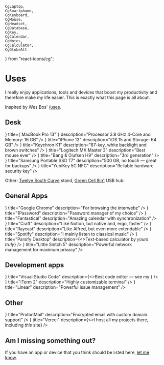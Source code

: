 	CgLaptop,
	CgSmartphone,
	CgKeyboard,
	CgMouse,
	CgHeadset,
	CgDatabase,
	CgKey,
	CgCalendar,
	CgNotes,
	CgCalculator,
	CgGlobeAlt
} from "react-icons/cg";



# Uses

I really enjoy applications, tools and devices that boost my productivity and therefore make my life easier. This is exactly what this page is all about.

Inspired by Wes Bos' [/uses](https://uses.tech).

## Desk

<ResponsiveGrid>
	<Item
		icon={<CgLaptop size={20}/>}
		title={`MacBook Pro 13"`}
		description="Processor 3.8 GHz 4-Core and Memory: 16 GB"
	/>
	<Item
		icon={<CgSmartphone size={20}/>}
		title="iPhone 12"
		description="iOS 15 and Storage: 64 GB"
	/>
	<Item
		icon={<CgKeyboard size={20}/>}
		title="Keychron K1"
		description="87-key, white backlight and brown switches"
	/>
	<Item
		icon={<CgMouse size={20}/>}
		title="Logitech MX Master 3"
		description="Best mouse ever"
	/>
	<Item
		icon={<CgHeadset size={20}/>}
		title="Bang &amp; Olufsen H9"
		description="3rd generation"
	/>
	<Item
		icon={<CgDatabase size={20}/>}
		title="Samsung Portable SSD T7"
		description="500 GB, no touch &mdash; great for backups"
	/>
	<Item
		icon={<CgKey size={20}/>}
		title="YubiKey 5C NFC"
		description="Reliable hardware security key"
	/>
</ResponsiveGrid>

Other: [Twelve South Curve](https://www.twelvesouth.com/products/curve-for-macbook) stand, [Green Cell 8in1](https://greencell.global/en/hub-usb-c/3034-green-cell-hub-gc-connect60-8in1-thunderbolt-3-usb-c-hdmi-3x-usb-30-sd-microsd-for-macbook-pro-1315-2016-2020.html) USB hub.

## General Apps

<ResponsiveGrid>
	<Item
		icon={<IoLogoChrome size={20}/>}
		title="Google Chrome"
		description="For browsing the interwebz"
	/>
	<Item
		icon={<Si1Password size={20}/>}
		title="1Password"
		description="Password manager of my choice"
	/>
	<Item
		icon={<CgCalendar size={20}/>}
		title="Fantastical"
		description="Amazing calendar with synchronization"
	/>
	<Item
		icon={<CgNotes size={20}/>}
		title="Craft"
		description="Like Notion, but native and, ergo, faster"
	/>
	<Item
		icon={<FiCommand size={20}/>}
		title="Raycast"
		description="Like Alfred, but even more extendable"
	/>
	<Item
		icon={<SiSpotify size={20}/>}
		title="Spotify"
		description="I mainly listen to classical music"
	/>
	<Item
		icon={<CgCalculator size={20}/>}
		title="Parsify Desktop"
		description={<>Text-based calculator by <i>yours truly</i></>}
	/>
	<Item
		icon={<CgGlobeAlt size={20}/>}
		title="Little Snitch 5"
		description="Powerful network management for maximum privacy"
	/>
</ResponsiveGrid>

## Development apps

<ResponsiveGrid>
	<Item
		icon={<SiVisualstudiocode size={20}/>}
		title="Visual Studio Code"
		description={<>Best code editor &mdash; see my <Link href="" isExternal text="configuration"/></>}
	/>
	<Item
		icon={<FiTerminal size={20}/>}
		title="iTerm 2"
		description="Highly customizable terminal"
	/>
	<Item
		icon={<CgLinear size={20}/>}
		title="Linear"
		description="Powerful issue management"
	/>
</ResponsiveGrid>

## Other

<ResponsiveGrid>
	<Item
		icon={<SiProtonmail size={20}/>}
		title="ProtonMail"
		description="Encrypted email with custom domain support"
	/>
	<Item
		icon={<SiZeit size={20}/>}
		title="Vercel"
		description={<>I host all my projects there, including <i>this</i> site</>}
	/>
</ResponsiveGrid>

## Am I missing something out?

If you have an app or device that you think should be listed here, [let me know](mailto:antoni@kepinski.ch?subject=[Website]%20Software/Device%20Proposal).

<div className="h-32"/>
